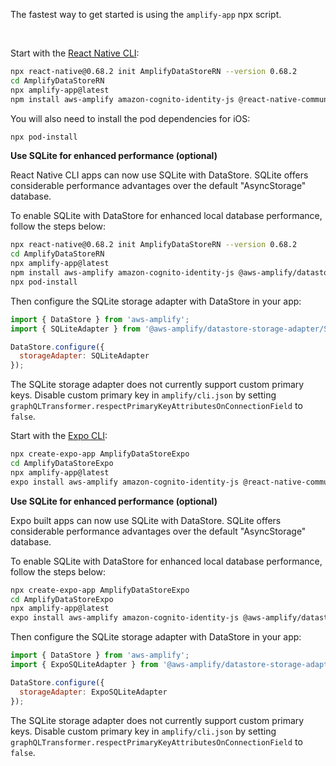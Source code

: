 The fastest way to get started is using the `amplify-app` npx script.

<YoutubeEmbed embedId="wH-UnQy1ltM" />
<br/>

<BlockSwitcher>
<Block name="React Native">

Start with the [React Native CLI](https://reactnative.dev/docs/getting-started):

```bash
npx react-native@0.68.2 init AmplifyDataStoreRN --version 0.68.2
cd AmplifyDataStoreRN
npx amplify-app@latest
npm install aws-amplify amazon-cognito-identity-js @react-native-community/netinfo @react-native-async-storage/async-storage @azure/core-asynciterator-polyfill
```

You will also need to install the pod dependencies for iOS:

```sh
npx pod-install
```

**Use SQLite for enhanced performance (optional)**

React Native CLI apps can now use SQLite with DataStore. SQLite offers considerable performance advantages over the default "AsyncStorage" database.

To enable SQLite with DataStore for enhanced local database performance, follow the steps below:

```sh
npx react-native@0.68.2 init AmplifyDataStoreRN --version 0.68.2
cd AmplifyDataStoreRN
npx amplify-app@latest
npm install aws-amplify amazon-cognito-identity-js @aws-amplify/datastore-storage-adapter react-native-sqlite-storage @react-native-community/netinfo @react-native-async-storage/async-storage @azure/core-asynciterator-polyfill
npx pod-install
```

Then configure the SQLite storage adapter with DataStore in your app:

```js
import { DataStore } from 'aws-amplify';
import { SQLiteAdapter } from '@aws-amplify/datastore-storage-adapter/SQLiteAdapter';

DataStore.configure({
  storageAdapter: SQLiteAdapter
});
```

<Callout>

The SQLite storage adapter does not currently support custom primary keys.
Disable custom primary key in `amplify/cli.json` by setting `graphQLTransformer.respectPrimaryKeyAttributesOnConnectionField` to `false`.

</Callout>
</Block>
<Block name="Expo">

Start with the [Expo CLI](https://docs.expo.dev/):

```bash
npx create-expo-app AmplifyDataStoreExpo
cd AmplifyDataStoreExpo
npx amplify-app@latest
expo install aws-amplify amazon-cognito-identity-js @react-native-community/netinfo @react-native-async-storage/async-storage @azure/core-asynciterator-polyfill
```

**Use SQLite for enhanced performance (optional)**

Expo built apps can now use SQLite with DataStore. SQLite offers considerable performance advantages over the default "AsyncStorage" database.

To enable SQLite with DataStore for enhanced local database performance, follow the steps below:

```sh
npx create-expo-app AmplifyDataStoreExpo
cd AmplifyDataStoreExpo
npx amplify-app@latest
expo install aws-amplify amazon-cognito-identity-js @aws-amplify/datastore-storage-adapter expo-sqlite expo-file-system @react-native-community/netinfo @react-native-async-storage/async-storage @azure/core-asynciterator-polyfill
```

Then configure the SQLite storage adapter with DataStore in your app:

```js
import { DataStore } from 'aws-amplify';
import { ExpoSQLiteAdapter } from '@aws-amplify/datastore-storage-adapter/ExpoSQLiteAdapter';

DataStore.configure({
  storageAdapter: ExpoSQLiteAdapter
});
```

<Callout>

The SQLite storage adapter does not currently support custom primary keys.
Disable custom primary key in `amplify/cli.json` by setting `graphQLTransformer.respectPrimaryKeyAttributesOnConnectionField` to `false`.

</Callout>
</Block>
</BlockSwitcher> 
